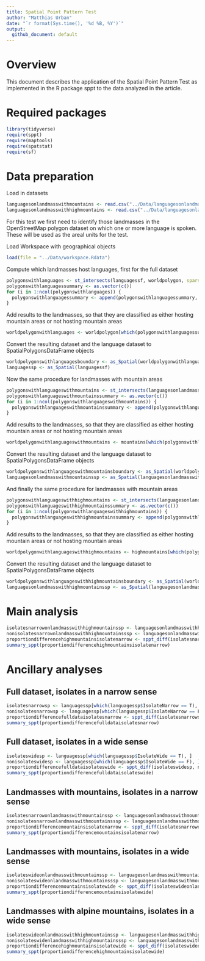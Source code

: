 ---
title: Spatial Point Pattern Test
author: "Matthias Urban"
date: "`r format(Sys.time(), '%d %B, %Y')`"
output:
  github_document: default
---
# Overview

This document describes the application of the Spatial Point Pattern Test as implemented in the R package sppt to the data analyzed in the article.

# Required packages

```{r message=FALSE}
library(tidyverse)
require(sppt)
require(maptools)
require(spatstat)
require(sf)
```

# Data preparation

Load in datasets
```{r}
languagesonlandmasswithmountains <- read.csv("../Data/languagesonlandmasswithmountains.csv", header = T, encoding = "UTF-8")
languagesonlandmasswithhighmountains <- read.csv("../Data/languagesonlandmasswithhighmountains.csv", header = T, encoding = "UTF-8")
```

For this test we first need to identify those landmasses in the OpenStreetMap polygon dataset on which one or more language is spoken. These will be used as the areal units for the test.

Load Workspace with geographical objects
```{r}
load(file = "../Data/workspace.Rdata")
```
Compute which landmasses host languages, first for the full dataset
```{r, eval=FALSE}
polygonswithlanguages <- st_intersects(languagessf, worldpolygon, sparse = FALSE)
polygonswithlanguagessummary <- as.vector(c())
for (i in 1:ncol(polygonswithlanguages)) {
  polygonswithlanguagessummary <- append(polygonswithlanguagessummary, any(polygonswithlanguages[, i]))
}
```
Add results to the landmasses, so that they are classified as either hosting mountain areas or not hosting mountain areas
```{r, cache=TRUE}
worldpolygonwithlanguages <- worldpolygon[which(polygonswithlanguagessummary == TRUE), ]
```
Convert the resulting dataset and the language dataset to SpatialPolygonsDataFrame objects
```{r, cache=TRUE}
worldpolygonswithlanguagesboundary <- as_Spatial(worldpolygonwithlanguages)
languagessp <- as_Spatial(languagessf)
```

Now the same procedure for landmasses with mountain areas
```{r, eval=FALSE}
polygonswithlanguageswithmountains <- st_intersects(languagesonlandmasswithmountainssf, mountains, sparse = FALSE)
polygonswithlanguageswithmountainssummary <- as.vector(c())
for (i in 1:ncol(polygonswithlanguageswithmountains)) {
  polygonswithlanguageswithmountainssummary <- append(polygonswithlanguageswithmountainssummary, any(polygonswithlanguageswithmountains[, i]))
}
```
Add results to the landmasses, so that they are classified as either hosting mountain areas or not hosting mountain areas
```{r, cache=TRUE}
worldpolygonwithlanguageswithmountains <- mountains[which(polygonswithlanguageswithmountainssummary == TRUE), ]
```
Convert the resulting dataset and the language dataset to SpatialPolygonsDataFrame objects
```{r, cache=TRUE}
worldpolygonswithlanguageswithmountainsboundary <- as_Spatial(worldpolygonwithlanguageswithmountains)
languagesonlandmasswithmountainssp <- as_Spatial(languagesonlandmasswithmountainssf)
```
And finally the same procedure for landmasses with mountain areas
```{r, eval=FALSE}
polygonswithlanguageswithhighmountains <- st_intersects(languagesonlandmasswithmountainssf, highmountains, sparse = FALSE)
polygonswithlanguageswithhighmountainssummary <- as.vector(c())
for (i in 1:ncol(polygonswithlanguageswithhighmountains)) {
  polygonswithlanguageswithhighmountainssummary <- append(polygonswithlanguageswithhighmountainssummary, any(polygonswithlanguageswithhighmountains[, i]))
}
```
Add results to the landmasses, so that they are classified as either hosting mountain areas or not hosting mountain areas
```{r, cache=TRUE}
worldpolygonwithlanguageswithhighmountains <- highmountains[which(polygonswithlanguageswithhighmountainssummary == TRUE), ]
```
Convert the resulting dataset and the language dataset to SpatialPolygonsDataFrame objects
```{r, cache=TRUE}
worldpolygonswithlanguageswithhighmountainsboundary <- as_Spatial(worldpolygonwithlanguageswithhighmountains)
languagesonlandmasswithhighmountainssp <- as_Spatial(languagesonlandmasswithhighmountainssf)
```

# Main analysis
```{r, cache=TRUE}
isolatesnarrowonlandmasswithhighmountainssp <- languagesonlandmasswithhighmountainssp[which(languagesonlandmasswithhighmountainssp$IsolateNarrow == T), ]
nonisolatesnarrownlandmasswithhighmountainsssp <- languagesonlandmasswithhighmountainssp[which(languagesonlandmasswithhighmountainssp$IsolateNarrow == F), ]
proportiondifferencehighmountainsisolatenarrow <- sppt_diff(isolatesnarrowonlandmasswithhighmountainssp, nonisolatesnarrownlandmasswithhighmountainsssp, worldpolygonswithlanguageswithhighmountainsboundary, test = "Fisher")
summary_sppt(proportiondifferencehighmountainsisolatenarrow)
```

# Ancillary analyses

## Full dataset, isolates in a narrow sense
```{r, cache=TRUE}
isolatesnarrowsp <- languagessp[which(languagessp$IsolateNarrow == T), ]
nonisolatesnarrowsp <- languagessp[which(languagessp$IsolateNarrow == F), ]
proportiondifferencefulldataisolatesnarrow <- sppt_diff(isolatesnarrowsp, nonisolatesnarrowsp, worldpolygonswithlanguagesboundary, test = "Fisher")
summary_sppt(proportiondifferencefulldataisolatesnarrow)
```

## Full dataset, isolates in a wide sense
```{r, cache=TRUE}
isolateswidesp <- languagessp[which(languagessp$IsolateWide == T), ]
nonisolateswidesp <- languagessp[which(languagessp$IsolateWide == F), ]
proportiondifferencefulldataisolateswide <- sppt_diff(isolateswidesp, nonisolateswidesp, worldpolygonswithlanguagesboundary, test = "Fisher")
summary_sppt(proportiondifferencefulldataisolateswide)
```

## Landmasses with mountains, isolates in a narrow sense
```{r, cache=TRUE}
isolatesnarrowonlandmasswithmountainssp <- languagesonlandmasswithmountainssp[which(languagesonlandmasswithmountainssp$IsolateNarrow == T), ]
nonisolatesnarrownlandmasswithmountainsssp <- languagesonlandmasswithmountainssp[which(languagesonlandmasswithmountainssp$IsolateNarrow == F), ]
proportiondifferencemountainsisolatenarrow <- sppt_diff(isolatesnarrowonlandmasswithmountainssp, nonisolatesnarrownlandmasswithmountainsssp, worldpolygonswithlanguageswithmountainsboundary, test = "Fisher")
summary_sppt(proportiondifferencemountainsisolatenarrow)
```

## Landmasses with mountains, isolates in a wide sense
```{r, cache=TRUE}
isolateswideonlandmasswithmountainssp <- languagesonlandmasswithmountainssp[which(languagesonlandmasswithmountainssp$IsolateWide == T), ]
nonisolateswideonlandmasswithmountainsssp <- languagesonlandmasswithmountainssp[which(languagesonlandmasswithmountainssp$IsolateWide == F), ]
proportiondifferencemountainsisolatewide <- sppt_diff(isolateswideonlandmasswithmountainssp, nonisolateswideonlandmasswithmountainsssp, worldpolygonswithlanguageswithmountainsboundary, test = "Fisher")
summary_sppt(proportiondifferencemountainsisolatewide)
```

## Landmasses with alpine mountains, isolates in a wide sense
```{r, cache=TRUE}
isolateswideonlandmasswithhighmountainssp <- languagesonlandmasswithhighmountainssp[which(languagesonlandmasswithhighmountainssp$IsolateWide == T), ]
nonisolateswidenlandmasswithhighmountainsssp <- languagesonlandmasswithhighmountainssp[which(languagesonlandmasswithhighmountainssp$IsolateWide == F), ]
proportiondifferencehighmountainsisolatewide <- sppt_diff(isolateswideonlandmasswithhighmountainssp, nonisolateswidenlandmasswithhighmountainsssp, worldpolygonswithlanguageswithhighmountainsboundary, test = "Fisher")
summary_sppt(proportiondifferencehighmountainsisolatewide)
```
